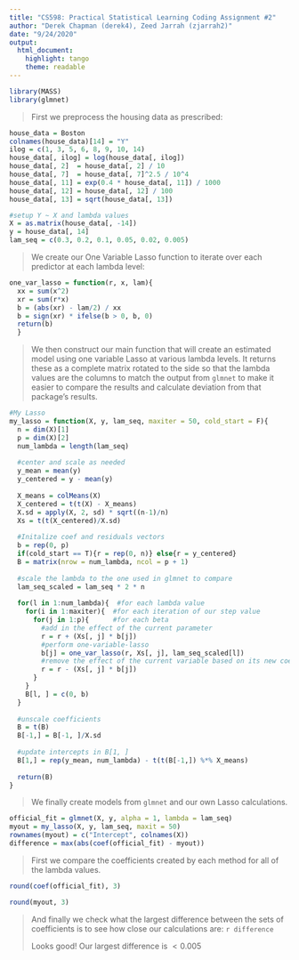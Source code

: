 ```yaml
---
title: "CS598: Practical Statistical Learning Coding Assignment #2"
author: "Derek Chapman (derek4), Zeed Jarrah (zjarrah2)"
date: "9/24/2020"
output: 
  html_document: 
    highlight: tango
    theme: readable
---
```


```r
library(MASS)
library(glmnet)
```

> First we preprocess the housing data as prescribed:

```r
house_data = Boston
colnames(house_data)[14] = "Y"
ilog = c(1, 3, 5, 6, 8, 9, 10, 14)
house_data[, ilog] = log(house_data[, ilog])
house_data[, 2]  = house_data[, 2] / 10
house_data[, 7]  = house_data[, 7]^2.5 / 10^4
house_data[, 11] = exp(0.4 * house_data[, 11]) / 1000
house_data[, 12] = house_data[, 12] / 100
house_data[, 13] = sqrt(house_data[, 13])

#setup Y ~ X and lambda values
X = as.matrix(house_data[, -14])
y = house_data[, 14]
lam_seq = c(0.3, 0.2, 0.1, 0.05, 0.02, 0.005)
```

> We create our One Variable Lasso function to iterate over each predictor at each lambda level:

```r
one_var_lasso = function(r, x, lam){
  xx = sum(x^2)
  xr = sum(r*x)
  b = (abs(xr) - lam/2) / xx
  b = sign(xr) * ifelse(b > 0, b, 0)
  return(b)
  }
```

> We then construct our main function that will create an estimated model using one variable Lasso at various lambda levels.  It returns these as a complete matrix rotated to the side so that the lambda values are the columns to match the output from `glmnet` to make it easier to compare the results and calculate deviation from that package's results.

```r
#My Lasso
my_lasso = function(X, y, lam_seq, maxiter = 50, cold_start = F){
  n = dim(X)[1]
  p = dim(X)[2]
  num_lambda = length(lam_seq)
  
  #center and scale as needed
  y_mean = mean(y)
  y_centered = y - mean(y)
  
  X_means = colMeans(X)
  X_centered = t(t(X) - X_means)
  X.sd = apply(X, 2, sd) * sqrt((n-1)/n)
  Xs = t(t(X_centered)/X.sd)
  
  #Initalize coef and residuals vectors
  b = rep(0, p)
  if(cold_start == T){r = rep(0, n)} else{r = y_centered}
  B = matrix(nrow = num_lambda, ncol = p + 1)
  
  #scale the lambda to the one used in glmnet to compare
  lam_seq_scaled = lam_seq * 2 * n
  
  for(l in 1:num_lambda){  #for each lambda value
    for(i in 1:maxiter){  #for each iteration of our step value
      for(j in 1:p){      #for each beta
        #add in the effect of the current parameter
        r = r + (Xs[, j] * b[j])
        #perform one-variable-lasso
        b[j] = one_var_lasso(r, Xs[, j], lam_seq_scaled[l])
        #remove the effect of the current variable based on its new coefficient
        r = r - (Xs[, j] * b[j])
      }
    }
    B[l, ] = c(0, b)
  }
  
  #unscale coefficients
  B = t(B)
  B[-1,] = B[-1, ]/X.sd
  
  #update intercepts in B[1, ]
  B[1,] = rep(y_mean, num_lambda) - t(t(B[-1,]) %*% X_means)
  
  return(B)
}
```

> We finally create models from  `glmnet` and our own Lasso calculations.

```r
official_fit = glmnet(X, y, alpha = 1, lambda = lam_seq)
myout = my_lasso(X, y, lam_seq, maxit = 50)
rownames(myout) = c("Intercept", colnames(X))
difference = max(abs(coef(official_fit) - myout))
```

> First we compare the coefficients created by each method for all of the lambda values.

```r
round(coef(official_fit), 3)
```

```r
round(myout, 3)
```

> And finally we check what the largest difference between the sets of coefficients is to see how close our calculations are:  `r difference`
>
> Looks good!  Our largest difference is $< 0.005$
